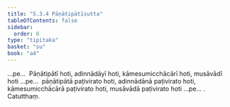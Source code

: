 ```yaml
---
title: "5.3.4 Pāṇātipātīsutta"
tableOfContents: false
sidebar:
  order: 6
type: "tipitaka"
basket: "su"
book: "a4"
---
```



<DynamicBreadcrumb />

<Division number="224" book="a4">

<Paragraph number="1407" book="a4">
…pe…  Pāṇātipātī hoti, adinnādāyī hoti, kāmesumicchācārī hoti, musāvādī hoti …pe…  pāṇātipātā paṭivirato hoti, adinnādānā paṭivirato hoti, kāmesumicchācārā paṭivirato hoti, musāvādā paṭivirato hoti …pe… .

</Paragraph>
</Division>

<Paragraph number="1408" type="center" book="a4">
Catutthaṃ.
</Paragraph>